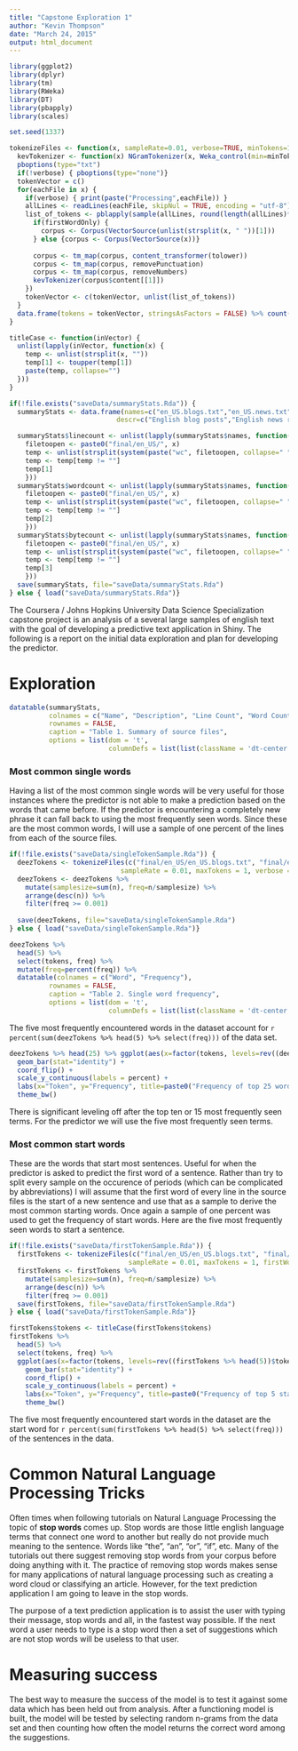 ```yaml
---
title: "Capstone Exploration 1"
author: "Kevin Thompson"
date: "March 24, 2015"
output: html_document
---
```


```r
library(ggplot2)
library(dplyr)
library(tm)
library(RWeka)
library(DT)
library(pbapply)
library(scales)

set.seed(1337)

tokenizeFiles <- function(x, sampleRate=0.01, verbose=TRUE, minTokens=1, maxTokens=2, firstWordOnly=FALSE) {
  kevTokenizer <- function(x) NGramTokenizer(x, Weka_control(min=minTokens, max=maxTokens))
  pboptions(type="txt")
  if(!verbose) { pboptions(type="none")}
  tokenVector = c()
  for(eachFile in x) {
    if(verbose) { print(paste("Processing",eachFile)) }
    allLines <- readLines(eachFile, skipNul = TRUE, encoding = "utf-8")
    list_of_tokens <- pblapply(sample(allLines, round(length(allLines)*sampleRate)), function(x) {
      if(firstWordOnly) {
        corpus <- Corpus(VectorSource(unlist(strsplit(x, " "))[1]))
      } else {corpus <- Corpus(VectorSource(x))}
      
      corpus <- tm_map(corpus, content_transformer(tolower))
      corpus <- tm_map(corpus, removePunctuation)
      corpus <- tm_map(corpus, removeNumbers)
      kevTokenizer(corpus$content[[1]])
    })
    tokenVector <- c(tokenVector, unlist(list_of_tokens))
  }
  data.frame(tokens = tokenVector, stringsAsFactors = FALSE) %>% count(tokens)
}

titleCase <- function(inVector) {
  unlist(lapply(inVector, function(x) {
    temp <- unlist(strsplit(x, ""))
    temp[1] <- toupper(temp[1])
    paste(temp, collapse="")
  }))
}

```

```r
if(!file.exists("saveData/summaryStats.Rda")) {
  summaryStats <- data.frame(names=c("en_US.blogs.txt","en_US.news.txt","en_US.twitter.txt"),
                           descr=c("English blog posts","English news reports","English twitter posts"))

  summaryStats$linecount <- unlist(lapply(summaryStats$names, function(x) {
    filetoopen <- paste0("final/en_US/", x)
    temp <- unlist(strsplit(system(paste("wc", filetoopen, collapse=" "), intern=TRUE), " "))
    temp <- temp[temp != ""]
    temp[1]
    }))
  summaryStats$wordcount <- unlist(lapply(summaryStats$names, function(x) {
    filetoopen <- paste0("final/en_US/", x)
    temp <- unlist(strsplit(system(paste("wc", filetoopen, collapse=" "), intern=TRUE), " "))
    temp <- temp[temp != ""]
    temp[2]
    }))
  summaryStats$bytecount <- unlist(lapply(summaryStats$names, function(x) {
    filetoopen <- paste0("final/en_US/", x)
    temp <- unlist(strsplit(system(paste("wc", filetoopen, collapse=" "), intern=TRUE), " "))
    temp <- temp[temp != ""]
    temp[3]
    }))
  save(summaryStats, file="saveData/summaryStats.Rda")
} else { load("saveData/summaryStats.Rda")}

```

The Coursera / Johns Hopkins University Data Science Specialization capstone project is an analysis of a several large samples of english text
with the goal of developing a predictive text application in Shiny. The following is a report on the initial data exploration and plan for
developing the predictor.

# Exploration
```r
datatable(summaryStats, 
          colnames = c("Name", "Description", "Line Count", "Word Count", "Byte Count"),
          rownames = FALSE,
          caption = "Table 1. Summary of source files",
          options = list(dom = 't',
                         columnDefs = list(list(className = 'dt-center', targets=c(0,1,2,3,4)))))
```

### Most common single words
Having a list of the most common single words will be very useful for those instances where the predictor is not able to make a prediction
based on the words that came before. If the predictor is encountering a completely new phrase it can fall back to using the most frequently seen words. Since these are the most common words, I will use a sample of one percent of the lines from each of the source files.

```r
if(!file.exists("saveData/singleTokenSample.Rda")) {
  deezTokens <- tokenizeFiles(c("final/en_US/en_US.blogs.txt", "final/en_US/en_US.news.txt", "final/en_US/en_US.twitter.txt"), 
                            sampleRate = 0.01, maxTokens = 1, verbose = FALSE)
  deezTokens <- deezTokens %>% 
    mutate(samplesize=sum(n), freq=n/samplesize) %>% 
    arrange(desc(n)) %>% 
    filter(freq >= 0.001)
  
  save(deezTokens, file="saveData/singleTokenSample.Rda")
} else { load("saveData/singleTokenSample.Rda")}

deezTokens %>% 
  head(5) %>% 
  select(tokens, freq) %>%
  mutate(freq=percent(freq)) %>% 
  datatable(colnames = c("Word", "Frequency"),
          rownames = FALSE,
          caption = "Table 2. Single word frequency",
          options = list(dom = 't',
                         columnDefs = list(list(className = 'dt-center', targets=c(0,1)))))
```
The five most frequently encountered words in the dataset account for `r percent(sum(deezTokens %>% head(5) %>% select(freq)))` of the data set.
```r
deezTokens %>% head(25) %>% ggplot(aes(x=factor(tokens, levels=rev((deezTokens %>% head(25))$tokens)), y=freq)) +
  geom_bar(stat="identity") +
  coord_flip() +
  scale_y_continuous(labels = percent) +
  labs(x="Token", y="Frequency", title=paste0("Frequency of top 25 words in sample. n=", (deezTokens %>% head(1))$samplesize)) + 
  theme_bw()
```

There is significant leveling off after the top ten or 15 most frequently seen terms. For the predictor we will use the five most frequently seen terms.

### Most common start words
These are the words that start most sentences. Useful for when the predictor is asked to predict the first word of a sentence. Rather than try
to split every sample on the occurence of periods (which can be complicated by abbreviations) I will assume that the first word of every line
in the source files is the start of a new sentence and use that as a sample to derive the most common starting words. Once again a sample of one
percent was used to get the frequency of start words. Here are the five most frequently seen words to start a sentence.

```r
if(!file.exists("saveData/firstTokenSample.Rda")) {
  firstTokens <- tokenizeFiles(c("final/en_US/en_US.blogs.txt", "final/en_US/en_US.news.txt", "final/en_US/en_US.twitter.txt"), 
                              sampleRate = 0.01, maxTokens = 1, firstWordOnly = TRUE, verbose = FALSE) 
  firstTokens <- firstTokens %>% 
    mutate(samplesize=sum(n), freq=n/samplesize) %>%
    arrange(desc(n)) %>%
    filter(freq >= 0.001)
  save(firstTokens, file="saveData/firstTokenSample.Rda")
} else { load("saveData/firstTokenSample.Rda")}

firstTokens$tokens <- titleCase(firstTokens$tokens)
firstTokens %>%
  head(5) %>%
  select(tokens, freq) %>%
  ggplot(aes(x=factor(tokens, levels=rev((firstTokens %>% head(5))$tokens)), y=freq)) +
    geom_bar(stat="identity") +
    coord_flip() +
    scale_y_continuous(labels = percent) +
    labs(x="Token", y="Frequency", title=paste0("Frequency of top 5 start words in sample. n=", (firstTokens %>% head(1))$samplesize)) +
    theme_bw()
```

The five most frequently encountered start words in the dataset are the start word for `r percent(sum(firstTokens %>% head(5) %>% select(freq)))` of the sentences in the data.

# Common Natural Language Processing Tricks
Often times when following tutorials on Natural Language Processing the topic of **stop words** comes up. Stop words are those little english language terms that connect one word to another but really do not provide much meaning to the sentence. Words like "the", "an", "or", "if", etc. Many of the tutorials out there suggest removing stop words from your corpus before doing anything with it. The practice of removing stop words makes sense for many applications of natural language processing such as creating a word cloud or classifying an article. However, for the text prediction application I am going to leave in the stop words. 

The purpose of a text prediction application is to assist the user with typing their message, stop words and all, in the fastest way possible. If the next word a user needs to type is a stop word 
then a set of suggestions which are not stop words will be useless to that user.

# Measuring success
The best way to measure the success of the model is to test it against some data which has been held out from analysis. After a functioning model is built, the model will be tested by selecting random n-grams from the data set and then counting how often the model returns the correct word among the suggestions.
